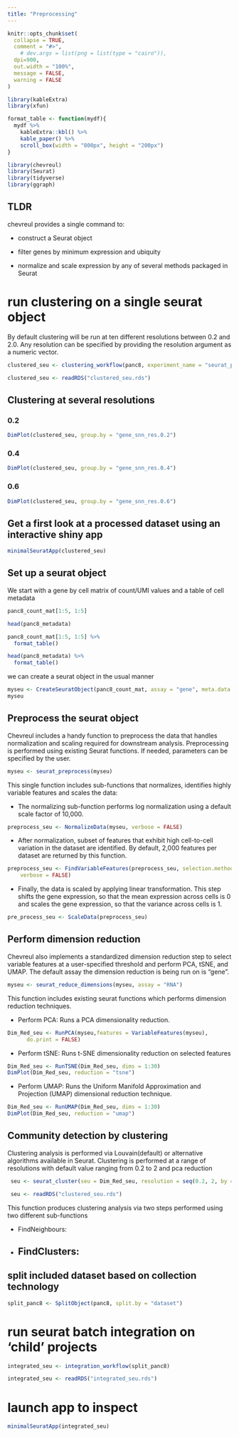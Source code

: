 ```yaml
---
title: "Preprocessing"
---
```


```r
knitr::opts_chunk$set(
  collapse = TRUE,
  comment = "#>",
    # dev.args = list(png = list(type = "cairo")),
  dpi=900,
  out.width = "100%",
  message = FALSE,
  warning = FALSE
)

library(kableExtra)
library(xfun)

format_table <- function(mydf){
  mydf %>% 
    kableExtra::kbl() %>% 
    kable_paper() %>% 
    scroll_box(width = "800px", height = "200px")
}

```

```r
library(chevreul)
library(Seurat)
library(tidyverse)
library(ggraph)
```

## TLDR

chevreul provides a single command to:

-   construct a Seurat object

-   filter genes by minimum expression and ubiquity

-   normalize and scale expression by any of several methods packaged in Seurat

# run clustering on a single seurat object

By default clustering will be run at ten different resolutions between 0.2 and 2.0. Any resolution can be specified by providing the resolution argument as a numeric vector.

```r
clustered_seu <- clustering_workflow(panc8, experiment_name = "seurat_pancreas", organism = "human")
```

```r
clustered_seu <- readRDS("clustered_seu.rds")
```

## Clustering at several resolutions {.tabset}

### 0.2

```r
DimPlot(clustered_seu, group.by = "gene_snn_res.0.2")
```

### 0.4

```r
DimPlot(clustered_seu, group.by = "gene_snn_res.0.4")
```

### 0.6

```r
DimPlot(clustered_seu, group.by = "gene_snn_res.0.6")
```


## Get a first look at a processed dataset using an interactive shiny app

```r
minimalSeuratApp(clustered_seu)
```

## Set up a seurat object

We start with a gene by cell matrix of count/UMI values and a table of cell metadata

```r
panc8_count_mat[1:5, 1:5]

head(panc8_metadata)
```

```r
panc8_count_mat[1:5, 1:5] %>% 
  format_table()

head(panc8_metadata) %>% 
  format_table()
```

we can create a seurat object in the usual manner

```r
myseu <- CreateSeuratObject(panc8_count_mat, assay = "gene", meta.data = panc8_metadata)
myseu
```

## Preprocess the seurat object

Chevreul includes a handy function to preprocess the data that handles normalization and scaling required for downstream analysis. Preprocessing is performed using existing Seurat functions. If needed, parameters can be specified by the user.

```r
myseu <- seurat_preprocess(myseu)
```

This single function includes sub-functions that normalizes, identifies highly variable features and scales the data:

-   The normalizing sub-function performs log normalization using a default scale factor of 10,000.

```r
preprocess_seu <- NormalizeData(myseu, verbose = FALSE)
```

-   After normalization, subset of features that exhibit high cell-to-cell variation in the dataset are identified. By default, 2,000 features per dataset are returned by this function.

```r
preprocess_seu <- FindVariableFeatures(preprocess_seu, selection.method = "vst", 
    verbose = FALSE)
```

-   Finally, the data is scaled by applying linear transformation. This step shifts the gene expression, so that the mean expression across cells is 0 and scales the gene expression, so that the variance across cells is 1.

```r
pre_process_seu <- ScaleData(preprocess_seu)
```

## Perform dimension reduction

Chevreul also implements a standardized dimension reduction step to select variable features at a user-specified threshold and perform PCA, tSNE, and UMAP. The default assay the dimension reduction is being run on is "gene".

```r
myseu <- seurat_reduce_dimensions(myseu, assay = "RNA") 
```

This function includes existing seurat functions which performs dimension reduction techniques.

-   Perform PCA: Runs a PCA dimensionality reduction.

```r
Dim_Red_seu <- RunPCA(myseu,features = VariableFeatures(myseu), 
      do.print = FALSE)
```

-   Perform tSNE: Runs t-SNE dimensionality reduction on selected features

```r
Dim_Red_seu <- RunTSNE(Dim_Red_seu, dims = 1:30)
DimPlot(Dim_Red_seu, reduction = "tsne")

```

-   Perform UMAP: Runs the Uniform Manifold Approximation and Projection (UMAP) dimensional reduction technique.

```r
Dim_Red_seu <- RunUMAP(Dim_Red_seu, dims = 1:30)
DimPlot(Dim_Red_seu, reduction = "umap")
```

## Community detection by clustering

Clustering analysis is performed via Louvain(default) or alternative algorithms available in Seurat. Clustering is performed at a range of resolutions with default value ranging from 0.2 to 2 and pca reduction

```r
 seu <- seurat_cluster(seu = Dim_Red_seu, resolution = seq(0.2, 2, by = 0.2) )
```

```r
 seu <- readRDS("clustered_seu.rds")
```

This function produces clustering analysis via two steps performed using two different sub-functions

-   FindNeighbours:

-   

    ## FindClusters:

## split included dataset based on collection technology

```r
split_panc8 <- SplitObject(panc8, split.by = "dataset")

```

# run seurat batch integration on 'child' projects

```r
integrated_seu <- integration_workflow(split_panc8)
```

```r
integrated_seu <- readRDS("integrated_seu.rds")
```

# launch app to inspect

```r

minimalSeuratApp(integrated_seu)

```



